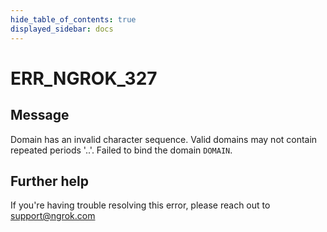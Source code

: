 ```yaml
---
hide_table_of_contents: true
displayed_sidebar: docs
---
```



# ERR_NGROK_327

## Message

Domain has an invalid character sequence. Valid domains may not contain repeated periods '..'. Failed to bind the domain `DOMAIN`.

<ErrorDetails error="err_ngrok_327" />

## Further help

If you're having trouble resolving this error, please reach out to [support@ngrok.com](mailto:support@ngrok.com?subject=Help%20with%20ERR_NGROK_327)
